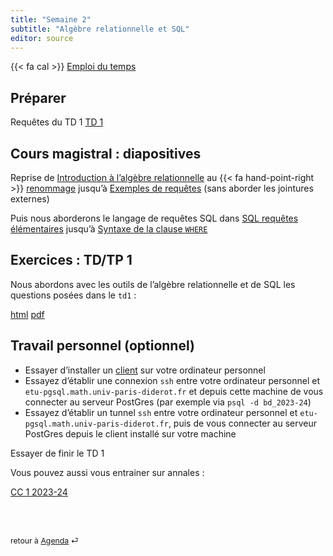 ```yaml
---
title: "Semaine 2"
subtitle: "Algèbre relationnelle et SQL"
editor: source
---
```


::: callout-important

{{< fa cal >}} [Emploi du temps](https://edt.math.univ-paris-diderot.fr/#/parcours/miashs/l3)

:::

## Préparer

Requêtes du TD 1 [TD 1](/workshops/td1.html) 

## Cours magistral : diapositives

Reprise de 
[Introduction à l'algèbre relationnelle](/slides/SQL_0.html) 
au {{< fa hand-point-right >}} [renommage](/slides/SQL_0.html#/renommage){target="_blank"} jusqu'à [Exemples de requêtes](/slides/SQL_0.html#/exemples-de-requêtes) (sans aborder les jointures externes)


Puis nous aborderons le langage de requêtes SQL dans 
[SQL requêtes élémentaires](/slides/SQL_1.html)
jusqu'à [Syntaxe de la clause `WHERE`](/slides/SQL_1.html#/syntaxe-de-la-condition-where-...-suite-3)

## Exercices : TD/TP 1


Nous abordons avec les outils de l'algèbre relationnelle et de SQL les questions posées dans le `td1` :

[html](/workshops/td1.html)  [pdf](/workshops/td1.pdf)


## Travail personnel (optionnel)

- Essayer d'installer un [client](/computing-access.qmd) sur votre ordinateur personnel 
- Essayez d'établir une connexion `ssh`  entre votre ordinateur personnel et `etu-pgsql.math.univ-paris-diderot.fr` et depuis cette machine de vous connecter au serveur PostGres (par exemple via `psql -d bd_2023-24`)
- Essayez d'établir un tunnel `ssh` entre votre ordinateur personnel et `etu-pgsql.math.univ-paris-diderot.fr`, puis de vous connecter au serveur PostGres depuis le client installé sur votre machine

Essayer de finir le TD 1

Vous pouvez aussi vous entrainer sur annales :

[CC 1 2023-24](/exams/cc1-2023-10-27.html)

<br><br>

::: {style="font-size: 0.875em;"}
retour à [Agenda](/slides-listings.qmd) ⏎
:::
